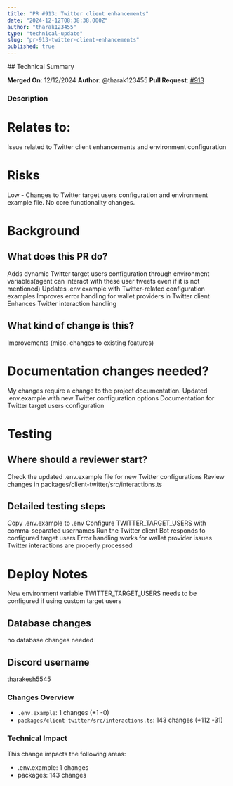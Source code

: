 ```yaml
---
title: "PR #913: Twitter client enhancements"
date: "2024-12-12T08:38:38.000Z"
author: "tharak123455"
type: "technical-update"
slug: "pr-913-twitter-client-enhancements"
published: true
---
```


<DiscussionSection>
## Technical Summary

**Merged On**: 12/12/2024
**Author**: @tharak123455
**Pull Request**: [#913](https://github.com/ai16z/eliza/pull/913)

### Description
<!-- Use this template by filling in information and copy and pasting relevant items out of the html comments. -->

# Relates to:
Issue related to Twitter client enhancements and environment configuration
<!-- LINK TO ISSUE OR TICKET -->

<!-- This risks section is to be filled out before final review and merge. -->

# Risks
Low - Changes to Twitter target users configuration and environment example file. No core functionality changes.

<!--
Low, medium, large. List what kind of risks, and what could be effected.
-->

# Background

## What does this PR do?
Adds dynamic Twitter target users configuration through environment variables(agent can interact with these user tweets even if it is not mentioned)
Updates .env.example with Twitter-related configuration examples
Improves error handling for wallet providers in Twitter client
Enhances Twitter interaction handling


## What kind of change is this?
Improvements (misc. changes to existing features)


<!--
Bug fixes (non-breaking change which fixes an issue)
Improvements (misc. changes to existing features)
Features (non-breaking change which adds functionality)
Updates (new versions of included code)
-->

<!-- This "Why" section is most relevant if there is no linked issue explaining why. If there is a related issue it might make sense to skip this why section. -->
<!--
## Why are we doing this? Any context or related work?
-->

# Documentation changes needed?
My changes require a change to the project documentation.
Updated .env.example with new Twitter configuration options
Documentation for Twitter target users configuration

<!--
My changes do not require a change to the project documentation.
My changes require a change to the project documentation.
If a docs change is needed: I have updated the documentation accordingly.
-->

<!-- Please show how you tested the PR. This will really help if the PR needs to be retested, and probably help the PR get merged quicker. -->

# Testing

## Where should a reviewer start?
Check the updated .env.example file for new Twitter configurations
Review changes in packages/client-twitter/src/interactions.ts


## Detailed testing steps
Copy .env.example to .env
Configure TWITTER_TARGET_USERS with comma-separated usernames
Run the Twitter client
Bot responds to configured target users
Error handling works for wallet provider issues
Twitter interactions are properly processed


<!--
None, automated tests are fine.
-->

<!--
- As [anon/admin], go to [link]
  - [do action]
  - verify [result]
-->

<!-- If there is a UI change, please include before and after screenshots or videos. This will speed up PRs being merged. It is extra nice to annotate screenshots with arrows or boxes pointing out the differences. -->
<!--
## Screenshots
### Before
### After
-->

<!-- If there is anything about the deploy, please make a note. -->

# Deploy Notes
New environment variable TWITTER_TARGET_USERS needs to be configured if using custom target users



## Database changes
no database changes needed

<!--  If there is something more than the automated steps, please specifiy deploy instructions. -->
<!--
## Deployment instructions
-->

<!-- If you are on Discord, please join https://discord.gg/ai16z and state your Discord username here for contribute role and join us in #development-feed -->

## Discord username
tharakesh5545



### Changes Overview
- `.env.example`: 1 changes (+1 -0)
- `packages/client-twitter/src/interactions.ts`: 143 changes (+112 -31)

### Technical Impact
This change impacts the following areas:
- .env.example: 1 changes
- packages: 143 changes
</DiscussionSection>
